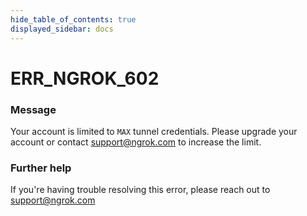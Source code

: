 ```yaml
---
hide_table_of_contents: true
displayed_sidebar: docs
---
```



# ERR_NGROK_602

### Message

Your account is limited to `MAX` tunnel credentials. Please upgrade your account or contact support@ngrok.com to increase the limit.

<ErrorDetails error="err_ngrok_602" />

### Further help

If you're having trouble resolving this error, please reach out to [support@ngrok.com](mailto:support@ngrok.com?subject=Help%20with%20ERR_NGROK_602)
